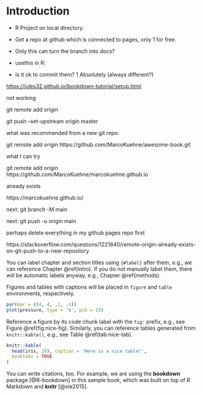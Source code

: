 # Introduction {#intro}

- R Project on local directory. 
- Get a repo at github which is connected to pages, only 1 for free. 
- Only this can turn the branch into docs?
- usethis in R:

- Is it ok to commit them? 1 Absolutely (always different?)

<https://jules32.github.io/bookdown-tutorial/setup.html>

not working

git remote add origin <paste your copied awesome-book github url here>

git push --set-upstream origin master

what was recommended from a new git repo:

git remote add origin https://github.com/MarcoKuehne/awesome-book.git

what I can try

git remote add origin https://github.com/MarcoKuehne/marcokuehne.github.io

already exists


https://marcokuehne.github.io/

next: git branch -M main

next: git push -u origin main

perhaps delete everything in my github pages repo first

https://stackoverflow.com/questions/1221840/remote-origin-already-exists-on-git-push-to-a-new-repository






You can label chapter and section titles using `{#label}` after them, e.g., we can reference Chapter \@ref(intro). If you do not manually label them, there will be automatic labels anyway, e.g., Chapter \@ref(methods).

Figures and tables with captions will be placed in `figure` and `table` environments, respectively.

```r
par(mar = c(4, 4, .1, .1))
plot(pressure, type = 'b', pch = 19)
```

Reference a figure by its code chunk label with the `fig:` prefix, e.g., see Figure \@ref(fig:nice-fig). Similarly, you can reference tables generated from `knitr::kable()`, e.g., see Table \@ref(tab:nice-tab).

```r
knitr::kable(
  head(iris, 20), caption = 'Here is a nice table!',
  booktabs = TRUE
)
```

You can write citations, too. For example, we are using the **bookdown** package [@R-bookdown] in this sample book, which was built on top of R Markdown and **knitr** [@xie2015].

  <script type="text/javascript" src="https://ssl.gstatic.com/trends_nrtr/2578_RC01/embed_loader.js"></script>
  <script type="text/javascript">
    trends.embed.renderExploreWidget("TIMESERIES", {"comparisonItem":[{"keyword":"homeoffice","geo":"DE","time":"today 5-y"}],"category":0,"property":""}, {"exploreQuery":"date=today%205-y&geo=DE&q=homeoffice","guestPath":"https://trends.google.de:443/trends/embed/"});
  </script>
  


